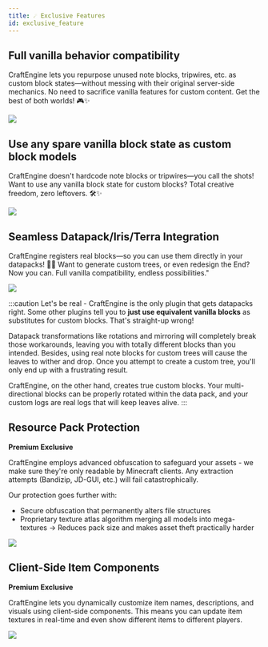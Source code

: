 ```yaml
---
title: ☄️ Exclusive Features
id: exclusive_feature
---
```



## Full vanilla behavior compatibility

CraftEngine lets you repurpose unused note blocks, tripwires, etc. as custom block states—without messing with their original server-side mechanics. 
No need to sacrifice vanilla features for custom content. Get the best of both worlds! 🎮✨

![](/img/preserve_vanilla_block_behavior.png)

## Use any spare vanilla block state as custom block models

CraftEngine doesn't hardcode note blocks or tripwires—you call the shots! Want to use any vanilla block state for custom blocks? Total creative freedom, zero leftovers. 🛠️✨

![](/img/use_any_block.png)

## Seamless Datapack/Iris/Terra Integration

CraftEngine registers real blocks—so you can use them directly in your datapacks! 🌳✨ Want to generate custom trees, or even redesign the End? Now you can. Full vanilla compatibility, endless possibilities."

![](/img/datapack_tree.png)

:::caution
Let's be real - CraftEngine is the only plugin that gets datapacks right. Some other plugins tell you to **just use equivalent vanilla blocks** as substitutes for custom blocks. That's straight-up wrong!

Datapack transformations like rotations and mirroring will completely break those workarounds, leaving you with totally different blocks than you intended. Besides, using real note blocks for custom trees will cause the leaves to wither and drop. Once you attempt to create a custom tree, you'll only end up with a frustrating result.

CraftEngine, on the other hand, creates true custom blocks. Your multi-directional blocks can be properly rotated within the data pack, and your custom logs are real logs that will keep leaves alive.
:::

## Resource Pack Protection

<Highlight color="#f2184eff">**Premium Exclusive**</Highlight>

CraftEngine employs advanced obfuscation to safeguard your assets - we make sure they're only readable by Minecraft clients. Any extraction attempts (Bandizip, JD-GUI, etc.) will fail catastrophically.

Our protection goes further with:
- Secure obfuscation that permanently alters file structures
- Proprietary texture atlas algorithm merging all models into mega-textures
→ Reduces pack size and makes asset theft practically harder

![](/img/pack_obfuscation.png)

## Client-Side Item Components

<Highlight color="#f2184eff">**Premium Exclusive**</Highlight>

CraftEngine lets you dynamically customize item names, descriptions, and visuals using client-side components. This means you can update item textures in real-time and even show different items to different players.

![](/img/clientbound_data.png)


